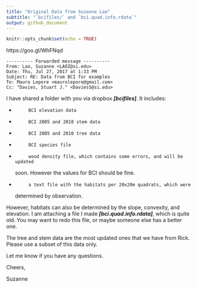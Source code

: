 ```yaml
---
title: "Original Data from Suzanne Lao"
subtitle: "`bcifiles/` and `bci.quad.info.rdata`"
output: github_document
---
```


```r
knitr::opts_chunk$set(echo = TRUE)
```



https://goo.gl/WhFNqd

```
---------- Forwarded message ----------
From: Lao, Suzanne <LAOZ@si.edu>
Date: Thu, Jul 27, 2017 at 1:33 PM
Subject: RE: Data from BCI for examples
To: Mauro Lepore <maurolepore@gmail.com>
Cc: "Davies, Stuart J." <DaviesS@si.edu>
```

I have shared a folder with you via dropbox ***[bcifiles]***. It includes:

-          BCI elevation data

-          BCI 2005 and 2010 stem data

-          BCI 2005 and 2010 tree data

-          BCI species file

-          wood density file, which contains some errors, and will be updated
soon. However the values for BCI should be fine.

-          a text file with the habitats per 20x20m quadrats, which were
determined by observation.



However, habitats can also be determined by the slope, convexity, and
elevation. I am attaching a file I made ***[bci.quad.info.rdata]***, which is
quite old. You may want to redo this file, or maybe someone else has a better
one.



The tree and stem data are the most updated ones that we have from Rick.
Please use a subset of this data only.



Let me know if you have any questions.



Cheers,

Suzanne
